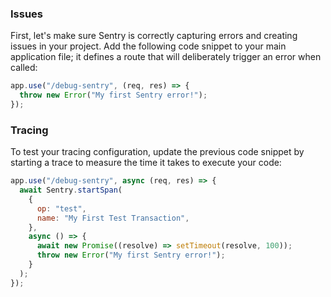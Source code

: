 ### Issues

First, let's make sure Sentry is correctly capturing errors and creating issues in your project. Add the following code snippet to your main application file; it defines a route that will deliberately trigger an error when called:

```javascript
app.use("/debug-sentry", (req, res) => {
  throw new Error("My first Sentry error!");
});
```

<OnboardingOption optionId="performance">

### Tracing

To test your tracing configuration, update the previous code snippet by starting a trace to measure the time it takes to execute your code:

```javascript
app.use("/debug-sentry", async (req, res) => {
  await Sentry.startSpan(
    {
      op: "test",
      name: "My First Test Transaction",
    },
    async () => {
      await new Promise((resolve) => setTimeout(resolve, 100));
      throw new Error("My first Sentry error!");
    }
  );
});
```

</OnboardingOption>

